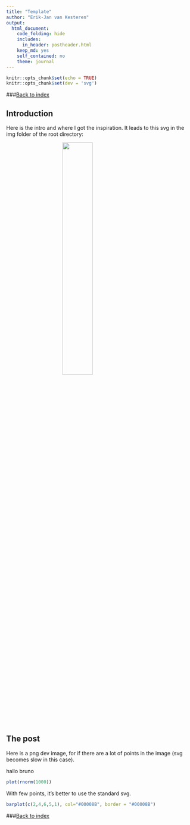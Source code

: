 ```yaml
---
title: "Template"
author: "Erik-Jan van Kesteren"
output:
  html_document:
    code_folding: hide
    includes:
      in_header: postheader.html
    keep_md: yes
    self_contained: no
    theme: journal
---
```


```r
knitr::opts_chunk$set(echo = TRUE)
knitr::opts_chunk$set(dev = 'svg')
```

###[Back to index](../index.html)



## Introduction
Here is the intro and where I got the inspiration. It leads to this svg in the img folder of the root directory:

<img src="template_files/Isometric-blim.svg" width="40%" style="display:block; margin-left:auto; margin-right:auto"></img>

## The post
Here is a png dev image, for if there are a lot of points in the image (svg becomes slow in this case).

hallo bruno
```r

plot(rnorm(1000))

```

With few points, it's better to use the standard svg.
```r

barplot(c(2,4,6,5,1), col="#00008B", border = "#00008B")

```

###[Back to index](../index.html)
